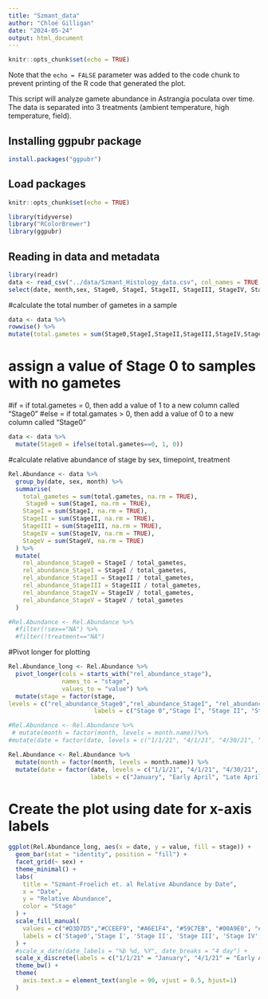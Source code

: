 ```yaml
---
title: "Szmant_data"
author: "Chloé Gilligan"
date: "2024-05-24"
output: html_document
---
```


```r
knitr::opts_chunk$set(echo = TRUE)
```

Note that the `echo = FALSE` parameter was added to the code chunk to prevent printing of the R code that generated the plot.

This script will analyze gamete abundance in Astrangia poculata over time. The data is separated into 3 treatments (ambient temperature, high temperature, field). 


## Installing ggpubr package
```r
install.packages("ggpubr")
```

## Load packages 
```r
knitr::opts_chunk$set(echo = TRUE)

library(tidyverse)
library("RColorBrewer")
library(ggpubr)
```

## Reading in data and metadata
```r
library(readr)
data <- read_csv("../data/Szmant_Histology_data.csv", col_names = TRUE, na = c("", "NA")) %>%
select(date, month,sex, Stage0, StageI, StageII, StageIII, StageIV, StageV)
```


#calculate the total number of gametes in a sample
```r

data <- data %>%
rowwise() %>%
mutate(total.gametes = sum(Stage0,StageI,StageII,StageIII,StageIV,StageV,na.rm = T))

```

# assign a value of Stage 0 to samples with no gametes
#if = if total.gametes = 0, then add a value of 1 to a new column called "Stage0"
#else = if total.gamates > 0, then add a value of 0 to a new column called "Stage0"
```r
data <- data %>%
  mutate(Stage0 = ifelse(total.gametes==0, 1, 0))
```

#calculate relative abundance of stage by sex, timepoint, treatment
```r
Rel.Abundance <- data %>%
  group_by(date, sex, month) %>%
  summarise(
    total_gametes = sum(total.gametes, na.rm = TRUE),
     Stage0 = sum(StageI, na.rm = TRUE),
    StageI = sum(StageI, na.rm = TRUE),
    StageII = sum(StageII, na.rm = TRUE),
    StageIII = sum(StageIII, na.rm = TRUE),
    StageIV = sum(StageIV, na.rm = TRUE),
    StageV = sum(StageV, na.rm = TRUE)
  ) %>%
  mutate(
    rel_abundance_Stage0 = StageI / total_gametes,
    rel_abundance_StageI = StageI / total_gametes,
    rel_abundance_StageII = StageII / total_gametes,
    rel_abundance_StageIII = StageIII / total_gametes,
    rel_abundance_StageIV = StageIV / total_gametes,
    rel_abundance_StageV = StageV / total_gametes
  )

#Rel.Abundance <- Rel.Abundance %>%
  #filter(!sex=="NA") %>%
  #filter(!treatment=="NA")
```

#Pivot longer for plotting
```R
Rel.Abundance_long <- Rel.Abundance %>%
  pivot_longer(cols = starts_with("rel_abundance_stage"), 
               names_to = "stage", 
               values_to = "value") %>%
  mutate(stage = factor(stage, 
levels = c("rel_abundance_Stage0","rel_abundance_StageI", "rel_abundance_StageII", "rel_abundance_StageIII", "rel_abundance_StageIV", "rel_abundance_StageV"), 
                        labels = c("Stage 0","Stage I", "Stage II", "Stage III", "Stage IV", "Stage V")))

```

```r
#Rel.Abundance <- Rel.Abundance %>%
 # mutate(month = factor(month, levels = month.name))%>%
#mutate(date = factor(date, levels = c("1/1/21", "4/1/21", "4/30/21", "6/1/21", "6/29/21", "7/2/21", "8/3/21"), labels = c("January", "Early #April", "Late April", "Early June", "Late June", "July", "August")))

```

```r
Rel.Abundance <- Rel.Abundance %>%
  mutate(month = factor(month, levels = month.name)) %>%
  mutate(date = factor(date, levels = c("1/1/21", "4/1/21", "4/30/21", "6/1/21", "6/29/21", "7/2/21", "8/3/21"), 
                       labels = c("January", "Early April", "Late April", "Early June", "Late June", "July", "August")))

```


# Create the plot using date for x-axis labels
```r
ggplot(Rel.Abundance_long, aes(x = date, y = value, fill = stage)) +
  geom_bar(stat = "identity", position = "fill") +
  facet_grid(~ sex) +
  theme_minimal() +
  labs(
    title = "Szmant-Froelich et. al Relative Abundance by Date",
    x = "Date",
    y = "Relative Abundance",
    color = "Stage"
  ) +
  scale_fill_manual(
    values = c("#D3D7D5","#CCEEF9", "#A6E1F4", "#59C7EB", "#00A9E0", "#137899"),
    labels = c('Stage0','Stage I', 'Stage II', 'Stage III', 'Stage IV', 'Stage V')
  ) +
  #scale_x_date(date_labels = "%b %d, %Y", date_breaks = "4 day") +
  scale_x_discrete(labels = c("1/1/21" = "January", "4/1/21" = "Early April", "4/30/21" = "Late April", "6/1/21" = "Early June", "6/29/21" = "Late June", "7/2/21" = "July", "8/3/21" = "August")) +
  theme_bw() +
  theme(
    axis.text.x = element_text(angle = 90, vjust = 0.5, hjust=1)
  )

```
